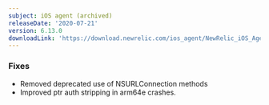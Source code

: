 ```yaml
---
subject: iOS agent (archived)
releaseDate: '2020-07-21'
version: 6.13.0
downloadLink: 'https://download.newrelic.com/ios_agent/NewRelic_iOS_Agent_6.13.0.zip'
---
```


### Fixes

* Removed deprecated use of NSURLConnection methods
* Improved ptr auth stripping in arm64e crashes.

